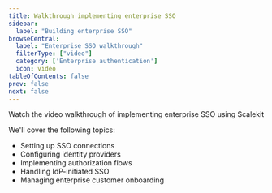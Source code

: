 ```yaml
---
title: Walkthrough implementing enterprise SSO
sidebar:
  label: "Building enterprise SSO"
browseCentral:
  label: "Enterprise SSO walkthrough"
  filterType: ["video"]
  category: ['Enterprise authentication']
  icon: video
tableOfContents: false
prev: false
next: false
---
```




Watch the video walkthrough of implementing enterprise SSO using Scalekit

<VideoPlayer link="https://youtu.be/I7SZyFhKg-s" />

We'll cover the following topics:
- Setting up SSO connections
- Configuring identity providers
- Implementing authorization flows
- Handling IdP-initiated SSO
- Managing enterprise customer onboarding
